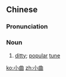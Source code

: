 ==Chinese==
{{zh-forms}}

===Pronunciation===
{{zh-pron
|m=xiǎoqǔ
|c=siu2 kuk1
|cat=n
}}

===Noun===
{{zh-noun}}

# [[ditty]]; [[popular]] [[tune]]

[[ko:小曲]]
[[zh:小曲]]
